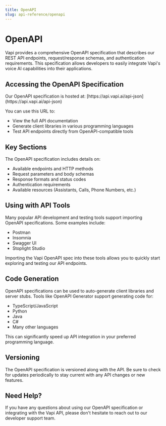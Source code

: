 ```yaml
---
title: OpenAPI
slug: api-reference/openapi
---
```


# OpenAPI

Vapi provides a comprehensive OpenAPI specification that describes our REST API endpoints, request/response schemas, and authentication requirements. This specification allows developers to easily integrate Vapi's voice AI capabilities into their applications.

## Accessing the OpenAPI Specification

<Check>
  Our OpenAPI specification is hosted at:
  [https://api.vapi.ai/api-json](https://api.vapi.ai/api-json)
</Check>

You can use this URL to:

- View the full API documentation
- Generate client libraries in various programming languages
- Test API endpoints directly from OpenAPI-compatible tools

## Key Sections

The OpenAPI specification includes details on:

- Available endpoints and HTTP methods
- Request parameters and body schemas  
- Response formats and status codes
- Authentication requirements
- Available resources (Assistants, Calls, Phone Numbers, etc.)

## Using with API Tools

Many popular API development and testing tools support importing OpenAPI specifications. Some examples include:

- Postman
- Insomnia  
- Swagger UI
- Stoplight Studio

Importing the Vapi OpenAPI spec into these tools allows you to quickly start exploring and testing our API endpoints.

## Code Generation

OpenAPI specifications can be used to auto-generate client libraries and server stubs. Tools like OpenAPI Generator support generating code for:

- TypeScript/JavaScript
- Python
- Java
- C#
- Many other languages

This can significantly speed up API integration in your preferred programming language.

## Versioning 

The OpenAPI specification is versioned along with the API. Be sure to check for updates periodically to stay current with any API changes or new features.

## Need Help?

If you have any questions about using our OpenAPI specification or integrating with the Vapi API, please don't hesitate to reach out to our developer support team.
